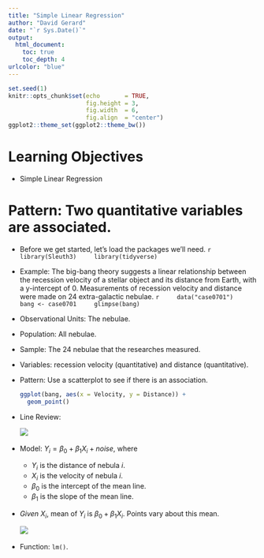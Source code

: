 ```yaml
---
title: "Simple Linear Regression"
author: "David Gerard"
date: "`r Sys.Date()`"
output:  
  html_document:
    toc: true
    toc_depth: 4
urlcolor: "blue"
---
```



```r
set.seed(1)
knitr::opts_chunk$set(echo       = TRUE, 
                      fig.height = 3, 
                      fig.width  = 6,
                      fig.align  = "center")
ggplot2::theme_set(ggplot2::theme_bw())
```

# Learning Objectives

- Simple Linear Regression

# Pattern: Two quantitative variables are associated.

- Before we get started, let's load the packages we'll need.
    ```r
    library(Sleuth3)
    library(tidyverse)
    ```

- Example: The big-bang theory suggests a linear relationship between 
  the recession velocity of a stellar object and its distance from Earth,
  with a y-intercept of 0. Measurements of recession velocity and distance
  were made on 24 extra-galactic nebulae.
    ```r
    data("case0701")
    bang <- case0701
    glimpse(bang)
    ```
    
- Observational Units: The nebulae.

- Population: All nebulae.

- Sample: The 24 nebulae that the researches measured.

- Variables: recession velocity (quantitative) and distance (quantitative).
  
- Pattern: Use a scatterplot to see if there is an association.

    ```r
    ggplot(bang, aes(x = Velocity, y = Distance)) +
      geom_point()
    ```

- Line Review:

    ![](./cartoons/line_review.png)\ 

- Model: $Y_i = \beta_0 + \beta_1 X_i + noise$, where
    - $Y_i$ is the distance of nebula $i$.
    - $X_i$ is the velocity of nebula $i$.
    - $\beta_0$ is the intercept of the mean line.
    - $\beta_1$ is the slope of the mean line.

- *Given* $X_i$, mean of $Y_i$ is $\beta_0 + \beta_1 X_i$. Points vary
   about this mean.
   
    ![](./cartoons/reg1.png)\    

- Function: `lm()`.
